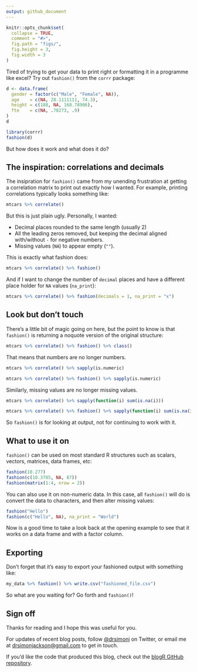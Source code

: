 ```yaml
---
output: github_document
---
```


```r
knitr::opts_chunk$set(
  collapse = TRUE,
  comment = "#>",
  fig.path = "figs/",
  fig.height = 3,
  fig.width = 3
)
```

Tired of trying to get your data to print right or formatting it in a programme like excel? Try out `fashion()` from the `corrr` package:


```r
d <- data.frame(
  gender = factor(c("Male", "Female", NA)),
  age    = c(NA, 28.1111111, 74.3),
  height = c(188, NA, 168.78906),
  fte    = c(NA, .78273, .9)
)
d

library(corrr)
fashion(d)
```

But how does it work and what does it do?

## The inspiration: correlations and decimals

The insipration for `fashion()` came from my unending frustration at getting a correlation matrix to print out exactly how I wanted. For example, printing correlations typically looks something like:

```r
mtcars %>% correlate()
```

But this is just plain ugly. Personally, I wanted:

- Decimal places rounded to the same length (usually 2)
- All the leading zeros removed, but keeping the decimal aligned with/without `-` for negative numbers.
- Missing values (`NA`) to appear empty (`""`).

This is exactly what fashion does:

```r
mtcars %>% correlate() %>% fashion()
```

And if I want to change the number of `decimal` places and have a different place holder for `NA` values (`na_print`):

```r
mtcars %>% correlate() %>% fashion(decimals = 1, na_print = "x")
```

## Look but don't touch

There's a little bit of magic going on here, but the point to know is that `fashion()` is returning a noquote version of the original structure:

```r
mtcars %>% correlate() %>% fashion() %>% class()
```

That means that numbers are no longer numbers.

```r
mtcars %>% correlate() %>% sapply(is.numeric)

mtcars %>% correlate() %>% fashion() %>% sapply(is.numeric)
```

Similarly, missing values are no longer missing values.

```r
mtcars %>% correlate() %>% sapply(function(i) sum(is.na(i)))

mtcars %>% correlate() %>% fashion() %>% sapply(function(i) sum(is.na(i)))
```

So `fashion()` is for looking at output, not for continuing to work with it.

## What to use it on

`fashion()` can be used on most standard R structures such as scalars, vectors, matrices, data frames, etc:

```r
fashion(10.277)
fashion(c(10.3785, NA, 87))
fashion(matrix(1:4, nrow = 2))
```

You can also use it on non-numeric data. In this case, all `fashion()` will do is convert the data to characters, and then alter missing values:

```r
fashion("Hello")
fashion(c("Hello", NA), na_print = "World")
```

Now is a good time to take a look back at the opening example to see that it works on a data frame and with a factor column.

## Exporting

Don't forget that it's easy to export your fashioned output with something like:

```r
my_data %>% fashion() %>% write.csv("fashioned_file.csv")
```

So what are you waiting for? Go forth and `fashion()`!

## Sign off

Thanks for reading and I hope this was useful for you.

For updates of recent blog posts, follow [\@drsimonj](https://twitter.com/drsimonj) on Twitter, or email me at <drsimonjackson@gmail.com> to get in touch.

If you'd like the code that produced this blog, check out the [blogR GitHub repository](https://github.com/drsimonj/blogR).